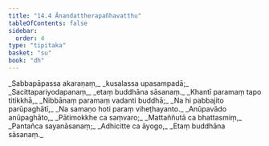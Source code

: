 ```yaml
---
title: "14.4 Ānandattherapañhavatthu"
tableOfContents: false
sidebar:
  order: 4
type: "tipitaka"
basket: "su"
book: "dh"
---
```



<DynamicBreadcrumb />

<Division number="183" book="dh" bookNo="18" page="41">

<Paragraph number="197" type="verses" book="dh">
_Sabbapāpassa akaraṇaṃ,_  
_kusalassa upasampadā;_  
_Sacittapariyodapanaṃ,_  
_etaṃ buddhāna sāsanaṃ._  

</Paragraph>

</Division>
<Division number="184" book="dh" bookNo="18" page="41">

<Paragraph number="198" type="verses" book="dh">
_Khantī paramaṃ tapo titikkhā,_  
_Nibbānaṃ paramaṃ vadanti buddhā;_  
_Na hi pabbajito parūpaghātī,_  
_Na samaṇo hoti paraṃ viheṭhayanto._  

</Paragraph>

</Division>
<Division number="185" book="dh" bookNo="18" page="41">

<Paragraph number="199" type="verses" book="dh">
_Anūpavādo anūpaghāto,_  
_Pātimokkhe ca saṃvaro;_  
_Mattaññutā ca bhattasmiṃ,_  
_Pantañca sayanāsanaṃ;_  
_Adhicitte ca āyogo,_  
_Etaṃ buddhāna sāsanaṃ._
</Paragraph>
</Division>